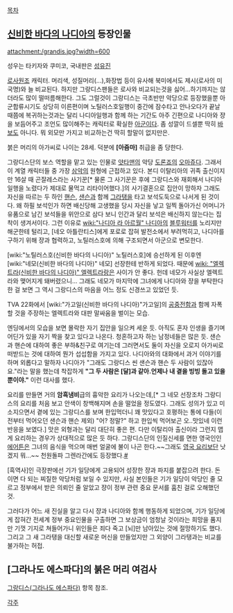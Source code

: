 [[목차]]
== [[신비한 바다의 나디아]]의 등장인물 ==
attachment:/grandis.jpg?width=600

성우는 타키자와 쿠미코, 국내판은 [[성유진]]

[[로사(포켓몬스터 애니메이션 시리즈)|로사]]원조 캐릭터. 머리색, 성질머리(...),화장법 등이 유사해 북미에서도 제시(로사의 미국명)와 늘 비교된다. 하지만 그랑디스팬들은 로사와 비교되는것을 싫어...하기까지는 않더라도 많이 떨떠름해한다. 그도 그럴것이 그랑디스는 극초반만 악당으로 등장했을뿐 아군합류시기도 상당히 이른편이며 노틸러스호일행이 중간에 잠수타고 안나오다가 끝날때쯤에 복귀하는것과는 달리 나디아일행과 함께 하는 기간도 아주 긴편으로 나디아와 쟝을 보듬어주고 조언도 많이해주는 캐릭터로 확실한 [[아군]]이다. 좀 성깔이 드셀뿐 딱히 [[바보]]도 아니다. 뭐 외모만 가지고 비교하는건 딱히 할말이 없지만은.

붉은 머리의 아가씨로 나이는 28세. 덕분에 '''[아줌마]''' 취급을 좀 당한다.

그랑디스단의 보스 역할을 맡고 있는 인물로 [[얏타맨]]의 악당 [[도론죠]]의 [[오마쥬]]다. 그래서 이 계열 캐릭터들 중 가장 [[삼악]]의 원형에 근접하고 있다. 본디 이탈리아의 귀족 출신이지만 16살 때 곤잘레스라는 사기꾼[* 물론 그 사기꾼은 후에 그랑디스와 재회해서 나디아 일행을 노렸다가 제대로 물먹고 리타이어했다.]의 사기결혼으로 집안이 망하자 그래도 자신을 따르는 두 하인 [[핸슨]], [[샌슨]]과 함께 [[그라탱]]을 타고 보석도둑으로 나서게 된 것이다. 왜 하필 보석인가 하면 배신당해 고생했을 당시 자신을 낳고 일찍 돌아가신 어머니가 유품으로 남긴 보석들을 위안으로 삼다 보니 인간과 달리 보석은 배신하지 않는다는 집착이 생겨서이다. 그런 이유로 [[wiki:"나디아 라 아르월" 나디아]]의 [[블루워터]]를 노리지만 해군한테 털리고, [네오 아틀란티스]에게 포로로 잡혀 발전소에서 부려먹히고, 나디아를 구하기 위해 쟝과 협력하고, 노틸러스호에 의해 구조되면서 아군으로 변모한다.

[wiki:"노틸러스호(신비한 바다의 나디아)" 노틸러스호]에 승선하게 된 이후엔 [wiki:"네모(신비한 바다의 나디아)" 네모] 선장한테 반하게 되었다. 때문에 [[wiki: "엘렉트라(신비한 바다의 나디아)" 엘렉트라]]랑은 사이가 안 좋다. 헌데 네모가 사실상 엘렉트라와 맺어지게 돼버렸으니... 그래도 네모가 마지막에 그녀에게 나디아와 쟝을 부탁한다 한 걸 보면 그 역시 그랑디스의 마음을 어느 정도 신경쓰고 있었던 듯.

{{{#!html
<iframe width="500" height="408" src="http://serviceapi.nmv.naver.com/flash/convertIframeTag.nhn?vid=112FDD4653CCB46D2CC87E48F7778B839E76&outKey=V1210042653017ec6b517d3b32d2f617ec61b510fcb4d7c20e515d3b32d2f617ec61b" frameborder="no" scrolling="no"></iframe>
}}}
TVA 22화에서 [wiki:"가고일(신비한 바다의 나디아)"가고일]의 [[공중전함]]과 함께 자폭할 것을 주장하는 엘렉트라와 대판 말싸움을 벌이는 모습.

엔딩에서의 모습을 보면 몰락한 자기 집안을 일으켜 세운 듯. 아직도 혼자 인생을 즐기며 어딘가 있을 자기 짝을 찾고 있다고 나온다. 청혼하고자 하는 남정네들은 많은 듯. 샌슨과 핸슨에 대하여 좋은 부하&친구로 여기는데 그러면서도 둘이 자신을 오로지 아가씨로 떠받드는 것에 대하여 뭔가 섭섭함을 가지고 있다. 나디아와의 대화에서 과거 이야기를 하며 외롭다고 말하자 나디아가 "그래도 그랑디스 씬 샌슨과 핸슨 두 사람이 있잖아요."라는 말을 했는데 착잡하게 '''"그 두 사람은 [달]과 같아.언제나 내 곁을 빙빙 돌고 있을 뿐이야."''' 이런 대사를 했다.

요리를 만들면 거의 '''암흑냄비'''급의 흉악한 요리가 나오는데,[* 그 네모 선장조차 그랑디스의 요리를 처음 보고 안색이 창백해지며 손을 떨었을 정도였다. 그래도 성의가 있고 미소지으면서 곁에 있는 그랑디스를 보며 한입먹더니 꽤 맛있다고 호평하는 통에 다들(이전부터 먹어오던 샌슨과 핸슨 제외) "어? 정말?" 하고 한입씩 먹어보곤 오..맛있네 이런 반응을 보였다.] 맛은 외형과는 달리 대단히 좋은 편. 다만 이탈리아 출신이라 그런지 맵게 요리하는 경우가 상대적으로 많은 듯 하다. 그랑디스단의 인질신세를 면한 영국인인 [[에어튼]]은 그녀의 음식을 먹으며 매번 얼굴에 불이 나곤 한다.~~그래도 [[영국 요리]]보단 낫겠지 뭐...~~ 천원돌파 그렌라간에도 등장했다.[http://bbs2.ruliweb.daum.net/gaia/do/ruliweb/detail/read?articleId=6115065&bbsId=G005 #]

[흑역사]인 극장판에선 기가 일당에게 고용되어 성장한 쟝과 파지를 붙잡으려 한다. 돈이면 다 되는 찌질한 악당처럼 보일 수 있지만, 사실 본인들은 기가 일당이 악당인 줄 모르고 정부에서 받은 의뢰인 줄 알았고 쟝이 정부 관련 중요 문서를 훔친 걸로 오해했던 것.

그러다가 어느 새 진실을 알고 다시 쟝과 나디아와 함께 행동하게 되었으며, 기가 일당에게 잡혀간 전세계 정부 중요인물을 구출하면 그 보상금이 엄청날 것이라는 희망을 품지만 기껏 기지로 쳐들어가니 위인들은 죄다 죽고 [뇌]만 남아있는 것에 절망하기도 했다. 그리고 그 새 그라탱을 대신할 새로운 머신을 만들었지만 그 외양이 그라탱과는 비교를 불가하는 허접.

== [그라나도 에스파다]의 붉은 머리 여검사 ==
[[그랑디스(그라나도 에스파다)]] 항목 참조.

[[각주]]
